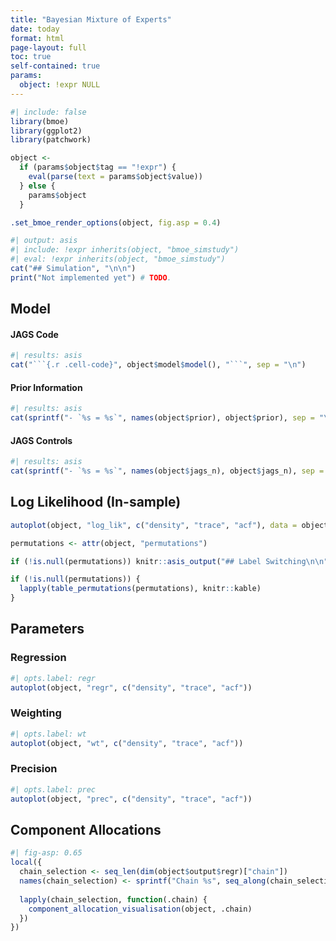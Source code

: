 ```yaml
---
title: "Bayesian Mixture of Experts"
date: today
format: html
page-layout: full
toc: true
self-contained: true
params:
  object: !expr NULL
---
```


```r
#| include: false
library(bmoe)
library(ggplot2)
library(patchwork)

object <- 
  if (params$object$tag == "!expr") {
    eval(parse(text = params$object$value))
  } else {
    params$object
  }

.set_bmoe_render_options(object, fig.asp = 0.4)
```


```r
#| output: asis
#| include: !expr inherits(object, "bmoe_simstudy")
#| eval: !expr inherits(object, "bmoe_simstudy")
cat("## Simulation", "\n\n")
print("Not implemented yet") # TODO.
```


## Model

::: {.callout-note collapse="true"}
#### JAGS Code
```r
#| results: asis
cat("```{.r .cell-code}", object$model$model(), "```", sep = "\n")
```
:::


::: {.callout-note collapse="true"}
#### Prior Information
```r
#| results: asis
cat(sprintf("- `%s = %s`", names(object$prior), object$prior), sep = "\n\n")
```
:::


::: {.callout-note collapse="true"}
#### JAGS Controls
```r
#| results: asis
cat(sprintf("- `%s = %s`", names(object$jags_n), object$jags_n), sep = "\n\n")
```
:::

## Log Likelihood (In-sample)

```r
autoplot(object, "log_lik", c("density", "trace", "acf"), data = object$data)
```



```r
permutations <- attr(object, "permutations")
```

```r
if (!is.null(permutations)) knitr::asis_output("## Label Switching\n\n")
```

```r
if (!is.null(permutations)) {
  lapply(table_permutations(permutations), knitr::kable)
}
```



## Parameters

::: {.panel-tabset}
### Regression
```r
#| opts.label: regr
autoplot(object, "regr", c("density", "trace", "acf"))
```

### Weighting
```r
#| opts.label: wt
autoplot(object, "wt", c("density", "trace", "acf"))
```

### Precision
```r
#| opts.label: prec
autoplot(object, "prec", c("density", "trace", "acf"))
```
:::

## Component Allocations

```r
#| fig-asp: 0.65
local({
  chain_selection <- seq_len(dim(object$output$regr)["chain"])
  names(chain_selection) <- sprintf("Chain %s", seq_along(chain_selection))
  
  lapply(chain_selection, function(.chain) {
    component_allocation_visualisation(object, .chain)
  })
})
```
